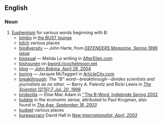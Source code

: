 ==English==
===Noun===

#[[Euphemism]] for various words beginning with B:
#*[[bimbo]] in [http://lounge.bust.com/discus/messages/12/34390.html?1092034440 the BUST lounge]
#*[[bitch]] various places
#*[[biodiversity]]  &mdash; John Harte, from [http://www.defenders.org/bio-bi03.html ''DEFENDERS Magazine, Spring 1996 issue'']
#*[[bisexual]] &mdash; Melida Lo writing in [http://www.afterellen.com/People/leishahailey.html AfterEllen.com]
#*[[bishounen]] on [http://bword.ricochetmoon.net/ bword.ricochetmoon.net]
#*[[blog]] &mdash; [http://johnbokma.com/mexit/2004/04/28/dontusethebword.html John Bokma, April 28, 2004]
#*[[boring]] &mdash; Jacquie McTaggart in [http://www.articlecity.com/articles/parenting/article_142.shtml ArticleCity.com]
#*[[breakthrough]]:  ''The "B" word--breakthrough--divides scientists and journalists as no other.'' &mdash; Barry A. Palevitz and Ricki Lewis in [http://www.the-scientist.com/yr1998/july/persp_980720.html ''The Scientist 12<nowiki>[15]</nowiki>:7, Jul. 20, 1998'']
#*[[bridezilla]] &mdash; Elise Mac Adam in [http://www.indiebride.com/essays/macadam/index.html ''The B-Word, Indiebride Spring 2002]
#*[[bubble]] in the economic sense, attributed to Paul Krugman, also found in [http://www.theage.com.au/articles/2003/09/17/1063625090248.html?from=storyrhs&oneclick=true ''The Age, September 18, 2003'']
#*[[budget]] various places
#*[[bureaucracy ]] David Hall in [http://www.findarticles.com/p/articles/mi_m0JQP/is_2003_April/ai_100462812 ''New Internationalist, April, 2003'']